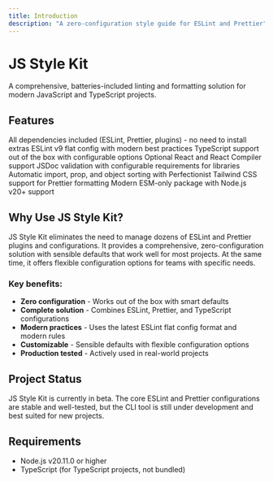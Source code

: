 ```yaml
---
title: Introduction
description: "A zero-configuration style guide for ESLint and Prettier"
---
```


# JS Style Kit

A comprehensive, batteries-included linting and formatting solution for modern JavaScript and TypeScript projects.

## Features

<CardGroup cols={2}>
  <Card title="All-in-One Solution" icon="box-full">
    All dependencies included (ESLint, Prettier, plugins) - no need to install
    extras
  </Card>
  <Card title="Modern ESLint" icon="wand-magic-sparkles">
    ESLint v9 flat config with modern best practices
  </Card>
  <Card title="TypeScript Support" icon="code">
    TypeScript support out of the box with configurable options
  </Card>
  <Card title="React Support" icon="react">
    Optional React and React Compiler support
  </Card>
  <Card title="JSDoc Validation" icon="document">
    JSDoc validation with configurable requirements for libraries
  </Card>
  <Card title="Code Organization" icon="arrow-up-1-9">
    Automatic import, prop, and object sorting with Perfectionist
  </Card>
  <Card title="Tailwind Support" icon="palette">
    Tailwind CSS support for Prettier formatting
  </Card>
  <Card title="Modern Package" icon="box">
    Modern ESM-only package with Node.js v20+ support
  </Card>
</CardGroup>

## Why Use JS Style Kit?

JS Style Kit eliminates the need to manage dozens of ESLint and Prettier plugins and configurations. It provides a comprehensive, zero-configuration solution with sensible defaults that work well for most projects. At the same time, it offers flexible configuration options for teams with specific needs.

### Key benefits:

- **Zero configuration** - Works out of the box with smart defaults
- **Complete solution** - Combines ESLint, Prettier, and TypeScript configurations
- **Modern practices** - Uses the latest ESLint flat config format and modern rules
- **Customizable** - Sensible defaults with flexible configuration options
- **Production tested** - Actively used in real-world projects

## Project Status

JS Style Kit is currently in beta. The core ESLint and Prettier configurations are stable and well-tested, but the CLI tool is still under development and best suited for new projects.

## Requirements

- Node.js v20.11.0 or higher
- TypeScript (for TypeScript projects, not bundled)
